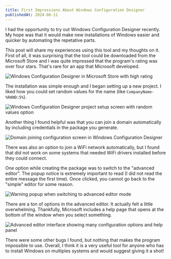 ```yaml
---
title: First Impressions About Windows Configuration Designer
publishedAt: 2024-06-11
---
```


 I had the opportunity to try out Windows Configuration Designer recently. My hope was that it would make new installations of Windows easier and quicker by automating the repetative parts.

 This post will share my experiences using this tool and my thoughts on it. First of all, it was surprising that the tool could be downloaded from the Microsoft Store and I was quite impressed that the program's rating was over four stars. That's rare for an app that Microsoft developed.

![Windows Configuration Designer in Microsoft Store with high rating](https://miro.medium.com/v2/resize:fit:720/format:webp/1*T8Mc04XmCcAHaqlQB2bKPg.png)

The installation was simple enough and I began setting up a new project. I liked how you could set random values for the name (like ```CompanyName-%RAND:5%```). 

![Windows Configuration Designer project setup screen with random values option](https://miro.medium.com/v2/resize:fit:720/format:webp/1*kj-lyH3ipxMU2MErKZqaKQ.png)

Another thing I found helpful was that you can join a domain automatically by including credentials in the package you generate.

![Domain joining configuration screen in Windows Configuration Designer](https://miro.medium.com/v2/resize:fit:720/format:webp/1*x0Baxz8pPRP7ja-d5QiPXw.png)

There was also an option to join a WiFi network automatically, but I found that did not work on some systems that needed WiFi drivers installed before they could connect.

One option while creating the package was to switch to the "advanced editor". The popup notice is extremely important to read (I did not read the entire message the first time). Once clicked, you cannot go back to the "simple" editor for some reason.

![Warning popup when switching to advanced editor mode](https://miro.medium.com/v2/resize:fit:526/format:webp/1*rNczDT_1BvVdJN9KsvDpeQ.png)

There are a ton of options in the advanced editor. It actually felt a little overwhelming. Thankfully, Microsoft includes a help page that opens at the bottom of the window when you select something.

![Advanced editor interface showing many configuration options and help panel](https://miro.medium.com/v2/resize:fit:720/format:webp/1*bxv-Gh-NZic8rrT_jqNCIQ.png)

There were some other bugs I found, but nothing that makes the program impossible to use. Overall, I think it is a very useful tool for anyone who has to install Windows on multiples systems and would suggest giving it a shot!